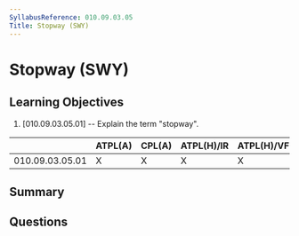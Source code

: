 ```yaml
---
SyllabusReference: 010.09.03.05
Title: Stopway (SWY)
---
```


# Stopway (SWY)

## Learning Objectives

1. [010.09.03.05.01] -- Explain the term "stopway".

|                 | ATPL(A) | CPL(A) | ATPL(H)/IR | ATPL(H)/VFR | CPL(H) | IR  | CBIR(A) |
| --------------- | ------- | ------ | ---------- | ----------- | ------ | --- | ------- |
| 010.09.03.05.01 | X       | X      | X          | X           | X      | X   | X       |

## Summary

## Questions
